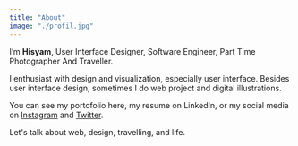 ```yaml
---
title: "About"
image: "./profil.jpg"
---
```


  I’m <b>Hisyam</b>, User Interface Designer, Software Engineer, Part Time Photographer And Traveller.
  
  I enthusiast with design and visualization, especially user interface. Besides user interface design, sometimes I do web project and digital illustrations.
  
  You can see my portofolio here, my resume on LinkedIn, or my social media on <a href="https://instagram.com/hisyamk_" target="_blank" rel="nofollow noopener noreferrer" aria-label="External Link"><Underlining color={Theme.colors.tertiary} hoverColor={Theme.colors.secondary}>Instagram</Underlining></a> and <a href="https://twitter.com/hisyamk_" target="_blank" rel="nofollow noopener noreferrer" aria-label="External Link"><Underlining color={Theme.colors.tertiary} hoverColor={Theme.colors.secondary}>Twitter</Underlining></a>.
  
  Let's talk about web, design, travelling, and life.
